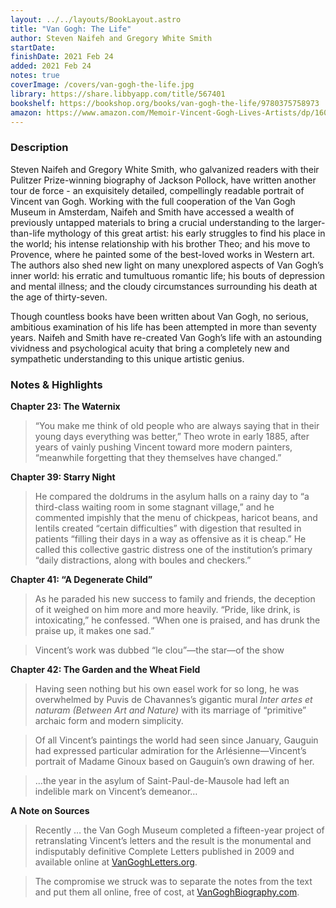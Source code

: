 ```yaml
---
layout: ../../layouts/BookLayout.astro
title: "Van Gogh: The Life"
author: Steven Naifeh and Gregory White Smith
startDate:
finishDate: 2021 Feb 24
added: 2021 Feb 24
notes: true
coverImage: /covers/van-gogh-the-life.jpg
library: https://share.libbyapp.com/title/567401
bookshelf: https://bookshop.org/books/van-gogh-the-life/9780375758973
amazon: https://www.amazon.com/Memoir-Vincent-Gogh-Lives-Artists/dp/1606065602/
---
```


<ReadingTime
  startDate  = {frontmatter.startDate}
  finishDate = {frontmatter.finishDate}
/>

### Description
Steven Naifeh and Gregory White Smith, who galvanized readers with their Pulitzer Prize-winning biography of Jackson Pollock, have written another tour de force - an exquisitely detailed, compellingly readable portrait of Vincent van Gogh. Working with the full cooperation of the Van Gogh Museum in Amsterdam, Naifeh and Smith have accessed a wealth of previously untapped materials to bring a crucial understanding to the larger-than-life mythology of this great artist: his early struggles to find his place in the world; his intense relationship with his brother Theo; and his move to Provence, where he painted some of the best-loved works in Western art. The authors also shed new light on many unexplored aspects of Van Gogh’s inner world: his erratic and tumultuous romantic life; his bouts of depression and mental illness; and the cloudy circumstances surrounding his death at the age of thirty-seven.

Though countless books have been written about Van Gogh, no serious, ambitious examination of his life has been attempted in more than seventy years. Naifeh and Smith have re-created Van Gogh’s life with an astounding vividness and psychological acuity that bring a completely new and sympathetic understanding to this unique artistic genius.

### Notes & Highlights
**Chapter 23: The Waternix**
> “You make me think of old people who are always saying that in their young days everything was better,” Theo wrote in early 1885, after years of vainly pushing Vincent toward more modern painters, “meanwhile forgetting that they themselves have changed.”

**Chapter 39: Starry Night**
> He compared the doldrums in the asylum halls on a rainy day to “a third-class waiting room in some stagnant village,” and he commented impishly that the menu of chickpeas, haricot beans, and lentils created “certain difficulties” with digestion that resulted in patients “filling their days in a way as offensive as it is cheap.” He called this collective gastric distress one of the institution’s primary “daily distractions, along with boules and checkers.”

**Chapter 41: “A Degenerate Child”**
> As he paraded his new success to family and friends, the deception of it weighed on him more and more heavily. “Pride, like drink, is intoxicating,” he confessed. “When one is praised, and has drunk the praise up, it makes one sad.”

> Vincent’s work was dubbed “le clou”—the star—of the show

**Chapter 42: The Garden and the Wheat Field**
> Having seen nothing but his own easel work for so long, he was overwhelmed by Puvis de Chavannes’s gigantic mural *Inter artes et naturam (Between Art and Nature)* with its marriage of “primitive” archaic form and modern simplicity.

> Of all Vincent’s paintings the world had seen since January, Gauguin had expressed particular admiration for the Arlésienne—Vincent’s portrait of Madame Ginoux based on Gauguin’s own drawing of her.

> …the year in the asylum of Saint-Paul-de-Mausole had left an indelible mark on Vincent’s demeanor…

**A Note on Sources**
> Recently … the Van Gogh Museum completed a fifteen-year project of retranslating Vincent’s letters and the result is the monumental and indisputably definitive Complete Letters published in 2009 and available online at [VanGoghLetters.org](https://www.vangoghletters.org).

> The compromise we struck was to separate the notes from the text and put them all online, free of cost, at [VanGoghBiography.com](https://www.vangoghbiography.com).

<BuyBook
  library   = {frontmatter.library}
  bookshelf = {frontmatter.bookshelf}
  amazon    = {frontmatter.amazon}
/>
